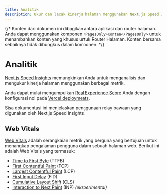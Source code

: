 ```yaml
---
title: Analitik
description: Ukur dan lacak kinerja halaman menggunakan Next.js Speed Insights
---
```


{/* Konten dari dokumen ini dibagikan antara aplikasi dan router halaman. Anda dapat menggunakan komponen `<PagesOnly>Konten</PagesOnly>` untuk menambahkan konten yang khusus untuk Router Halaman. Konten bersama sebaiknya tidak dibungkus dalam komponen. */}

# Analitik

[Next.js Speed Insights](https://nextjs.org/analytics) memungkinkan Anda untuk menganalisis dan mengukur kinerja
halaman menggunakan berbagai metrik.

Anda dapat mulai mengumpulkan [Real Experience Score](https://vercel.com/docs/concepts/speed-insights#core-web-vitals-explained?utm_source=next-site&utm_medium=docs&utm_campaign=next-website) Anda dengan konfigurasi nol pada [Vercel deployments](https://vercel.com/docs/concepts/speed-insights?utm_source=next-site&utm_medium=docs&utm_campaign=next-website).

Sisa dokumentasi ini menjelaskan penggunaan relay bawaan yang digunakan oleh Next.js Speed Insights.

## Web Vitals

[Web Vitals](https://web.dev/vitals/) adalah serangkaian metrik yang berguna yang bertujuan untuk menangkap pengalaman pengguna
dalam sebuah halaman web. Berikut ini adalah Web Vitals yang termasuk:

- [Time to First Byte](https://developer.mozilla.org/docs/Glossary/Time_to_first_byte) (TTFB)
- [First Contentful Paint](https://developer.mozilla.org/docs/Glossary/First_contentful_paint) (FCP)
- [Largest Contentful Paint](https://web.dev/lcp/) (LCP)
- [First Input Delay](https://web.dev/fid/) (FID)
- [Cumulative Layout Shift](https://web.dev/cls/) (CLS)
- [Interaction to Next Paint](https://web.dev/inp/) (INP) _(eksperimental)_
